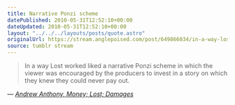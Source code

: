 ```yaml
---
title: Narrative Ponzi scheme
datePublished: 2010-05-31T12:52:10+00:00
dateUpdated: 2010-05-31T12:52:10+00:00
layout: "../../../layouts/posts/quote.astro"
originalUrl: https://stream.anglepoised.com/post/649866034/in-a-way-lost-worked-liked-a-narrative-ponzi
source: tumblr stream
---
```


> In a way Lost worked liked a narrative Ponzi scheme in which the viewer was encouraged by the producers to invest in a story on which they knew they could never pay out.

— <cite>[Andrew Anthony, _Money; Lost; Damages_](https://www.theguardian.com/tv-and-radio/2010/may/30/money-amis-lost-damages)</cite>
